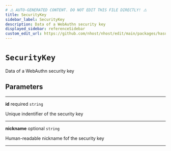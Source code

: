 ```yaml
---
# ⚠️ AUTO-GENERATED CONTENT. DO NOT EDIT THIS FILE DIRECTLY! ⚠️
title: SecurityKey
sidebar_label: SecurityKey
description: Data of a WebAuthn security key
displayed_sidebar: referenceSidebar
custom_edit_url: https://github.com/nhost/nhost/edit/main/packages/hasura-auth-js/src/core/types.ts#L284
---
```


# `SecurityKey`

Data of a WebAuthn security key

## Parameters

---

**<span className="parameter-name">id</span>** <span className="optional-status">required</span> `string`

Unique indentifier of the security key

---

**<span className="parameter-name">nickname</span>** <span className="optional-status">optional</span> `string`

Human-readable nickname fof the security key

---
